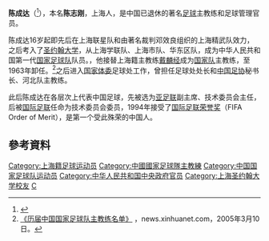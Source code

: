 
'''陈成达'''（{{bd|1929年||2022年|3月24日|catIdx=Bai}}<ref>{{Cite news|url=http://www.news.cn/sports/2022-03/24/c_1128500459.htm|title=前中国男足主帅陈成达在北京逝世|author=朱翃|publisher=[[新华社|新华社]]|date=2022-03-24|accessdate=2022-03-24|language=zh|author2=许东远}}</ref>），本名'''陈志刚'''，上海人，是中国已退休的著名[[足球|足球]]主教练和足球管理官员。

陈成达16岁起即先后在上海联星队和由著名裁判邓效良组织的上海精武队效力，之后考入了[[上海圣约翰大学|圣约翰大学]]，从上海学联队、上海市队、华东区队，成为中华人民共和国第一代[[中国国家足球队|国家足球队]]队员。{{Fact|1957年|time=2009-05-29}}，他接替上海籍主教练[[戴麟经|戴麟经]]成为[[中国国家足球队|国家队]]主教练，至1963年卸任。<ref>[http://news.xinhuanet.com/sports/2005-03/10/content_2680048.htm 《历届中国国家足球队主教练名单》] {{webarchive|url=https://web.archive.org/web/20090621014759/http://news.xinhuanet.com/sports/2005-03/10/content_2680048.htm |date=2009-06-21 }}，news.xinhuanet.com，2005年3月10日。</ref>之后进入[[国家体委|国家体委]]足球处工作，曾担任足球处处长和[[中国足协|中国足协]]秘书长、河北队主教练。

此后陈成达在各层次上代表中国足球，先被选为[[亚足联|亚足联]]副主席、技术委员会主任，后被[[国际足联|国际足联]]任命为技术委员会委员，1994年接受了[[国际足联荣誉奖|国际足联荣誉奖]]（FIFA Order of Merit），是第一个受此殊荣的中国人。

==參考資料==
{{reflist}}

{{DEFAULTSORT:CHEN Chengda}}
[[Category:上海籍足球运动员|Category:上海籍足球运动员]]
[[Category:中國國家足球隊主教練|Category:中國國家足球隊主教練]]
[[Category:中国国家足球队运动员|Category:中国国家足球队运动员]]
[[Category:中华人民共和国中央政府官员|Category:中华人民共和国中央政府官员]]
[[Category:上海圣约翰大学校友|Category:上海圣约翰大学校友]]
[[Category:陈姓|C]]